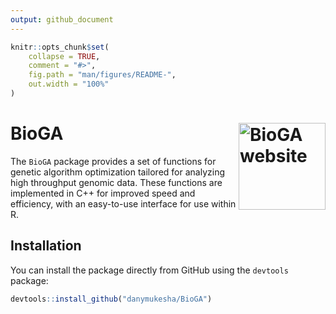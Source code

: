 ---
output: github_document
---

<!-- README.md is generated from README.Rmd. Please edit that file -->

```{r, include = FALSE}
knitr::opts_chunk$set(
    collapse = TRUE,
    comment = "#>",
    fig.path = "man/figures/README-",
    out.width = "100%"
)
```

# BioGA <a href="https://danymukesha.github.io/BioGA/"><img src="man/figures/logo.png" align="right" height="139" alt="BioGA website" /></a>

The `BioGA` package provides a set of functions for genetic algorithm 
optimization tailored for analyzing high throughput genomic data. 
These functions are implemented in C++ for improved speed and efficiency, 
with an easy-to-use interface for use within R.

## Installation

You can install the package directly from GitHub using the `devtools` package:

```{r}
devtools::install_github("danymukesha/BioGA")
```

